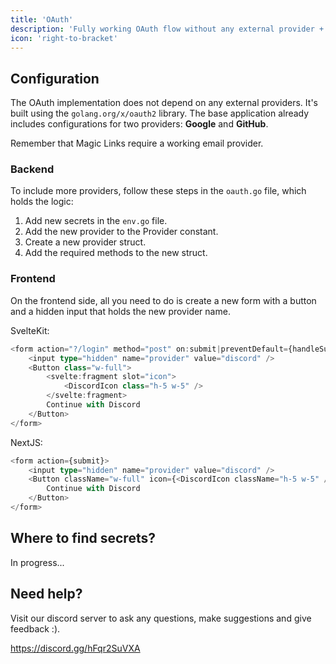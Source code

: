 ```yaml
---
title: 'OAuth'
description: 'Fully working OAuth flow without any external provider + Magic Links'
icon: 'right-to-bracket'
---
```


## Configuration

The OAuth implementation does not depend on any external providers. It's built using the `golang.org/x/oauth2` library. 
The base application already includes configurations for two providers: **Google** and **GitHub**. 

Remember that Magic Links require a working email provider.

### Backend

To include more providers, follow these steps in the `oauth.go` file, which holds the logic:

1. Add new secrets in the `env.go` file.
2. Add the new provider to the Provider constant.
3. Create a new provider struct.
4. Add the required methods to the new struct.

### Frontend

On the frontend side, all you need to do is create a new form with a button and a hidden input that holds the new provider name.

SvelteKit:

```ts
<form action="?/login" method="post" on:submit|preventDefault={handleSubmit}>
    <input type="hidden" name="provider" value="discord" />
    <Button class="w-full">
        <svelte:fragment slot="icon">
            <DiscordIcon class="h-5 w-5" />
        </svelte:fragment>
        Continue with Discord
    </Button>
</form>
```

NextJS:

```ts
<form action={submit}>
    <input type="hidden" name="provider" value="discord" />
    <Button className="w-full" icon={<DiscordIcon className="h-5 w-5" />}>
        Continue with Discord
    </Button>
</form>
```

## Where to find secrets?

In progress...

## Need help?

Visit our discord server to ask any questions, make suggestions and give feedback :).

https://discord.gg/hFqr2SuVXA

## 
